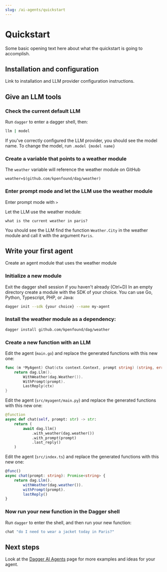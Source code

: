 ```yaml
---
slug: /ai-agents/quickstart
---
```


# Quickstart

Some basic opening text here about what the quickstart is going to accomplish.

## Installation and configuration

Link to installation and LLM provider configuration instructions.

## Give an LLM tools

### Check the current default LLM

Run `dagger` to enter a dagger shell, then:

```bash
llm | model
```

If you've correctly configured the LLM provider, you should see the model name. To change the model, run `.model {model name}`

### Create a variable that points to a weather module

The `weather` variable will reference the weather module on GitHub

```plaintext
weather=$(github.com/kpenfound/dag/weather)
```

### Enter prompt mode and let the LLM use the weather module

Enter prompt mode with `>`

Let the LLM use the weather module:
```plaintext
what is the current weather in paris?
```

You should see the LLM find the function `Weather.City` in the weather module and call it with the argument `Paris`.

## Write your first agent

Create an agent module that uses the weather module

### Initialize a new module

Exit the dagger shell session if you haven't already (Ctrl+D)
In an empty directory create a module with the SDK of your choice. You can use Go, Python, Typescript, PHP, or Java:

```bash
dagger init --sdk {your choice} --name my-agent
```

### Install the weather module as a dependency:

```bash
dagger install github.com/kpenfound/dag/weather
```

### Create a new function with an LLM

<Tabs groupId="language">
<TabItem value="Go">

Edit the agent (`main.go`) and replace the generated functions with this new one:
```go
func (m *MyAgent) Chat(ctx context.Context, prompt string) (string, error) {
	return dag.Llm().
		WithWeather(dag.Weather()).
		WithPrompt(prompt).
		LastReply(ctx)
}
```

</TabItem>
<TabItem value="Python">

Edit the agent (`src/myagent/main.py`) and replace the generated functions with this new one:
```python
@function
async def chat(self, prompt: str) -> str:
    return (
        await dag.llm()
    		.with_weather(dag.weather())
    		.with_prompt(prompt)
    		.last_reply()
    )
```

</TabItem>
<TabItem value="Typescript">

Edit the agent (`src/index.ts`) and replace the generated functions with this new one:
```typescript
@func()
async chat(prompt: string): Promise<string> {
	return dag.Llm().
		withWeather(dag.weather()).
		withPrompt(prompt).
		lastReply()
}
```

</TabItem>
</Tabs>

### Now run your new function in the Dagger shell

Run `dagger` to enter the shell, and then run your new function:

```bash
chat "do I need to wear a jacket today in Paris?"
```

## Next steps

Look at the [Dagger AI Agents](/ai-agents#examples) page for more examples and ideas for your agent.
